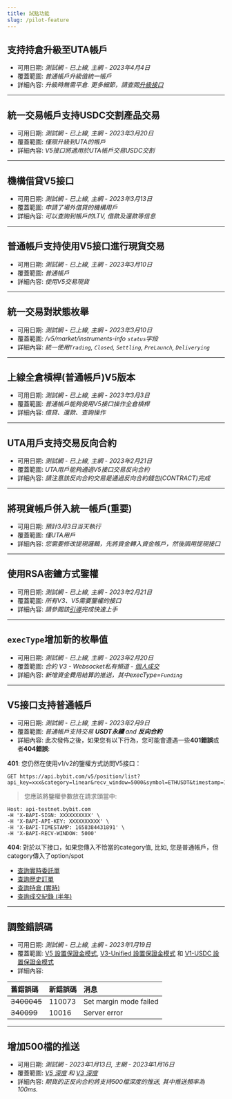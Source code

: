 ```yaml
---
title: 試點功能
slug: /pilot-feature
---
```

## 支持持倉升級至UTA帳戶
* 可用日期: *測試網 - 已上線, 主網 - 2023年4月4日*
* 覆蓋範圍: _普通帳戶升級值統一帳戶_
* 詳細內容: _升級時無需平倉. 更多細節，請查閱[升級接口](v5/account/upgrade-unified-account)_

---

## 統一交易帳戶支持USDC交割產品交易
* 可用日期: *測試網 - 已上線, 主網 - 2023年3月20日*
* 覆蓋範圍: _僅限升級到UTA的帳戶_
* 詳細內容: _V5接口將適用於UTA帳戶交易USDC交割_

---

## 機構借貸V5接口
* 可用日期: *測試網 - 已上線, 主網 - 2023年3月13日*
* 覆蓋範圍: _申請了場外借貸的機構用戶_
* 詳細內容: _可以查詢到帳戶的LTV, 借款及還款等信息_

---

## 普通帳戶支持使用V5接口進行現貨交易
* 可用日期: *測試網 - 已上線, 主網 - 2023年3月10日*
* 覆蓋範圍: _普通帳戶_
* 詳細內容: _使用V5交易現貨_

---

## 統一交易對狀態枚舉
* 可用日期: *測試網 - 已上線, 主網 - 2023年3月10日*
* 覆蓋範圍: _/v5/market/instruments-info `status`字段_
* 詳細內容: _統一使用`Trading`, `Closed`, `Settling`, `PreLaunch`, `Deliverying`_

---

## 上線全倉槓桿(普通帳戶)V5版本
* 可用日期: *測試網 - 已上線, 主網 - 2023年3月3日*
* 覆蓋範圍: _普通帳戶能夠使用V5接口操作全倉槓桿_
* 詳細內容: _借貸、還款、查詢操作_

---

## UTA用戶支持交易反向合約
* 可用日期: *測試網 - 已上線, 主網 - 2023年2月21日*
* 覆蓋範圍: _UTA用戶能夠通過V5接口交易反向合約_
* 詳細內容: _請注意該反向合約交易是通過反向合約錢包(CONTRACT)完成_

---

## 將現貨帳戶併入統一帳戶(重要)
* 可用日期: *預計3月3日当天執行*
* 覆蓋範圍: _僅UTA用戶_
* 詳細內容: _您需要修改提現邏輯，先將資金轉入資金帳戶，然後調用提現接口_

---

## 使用RSA密鑰方式鑒權
* 可用日期: *測試網 - 已上線, 主網 - 2023年2月21日*
* 覆蓋範圍: _所有V3、V5需要鑒權的接口_
* 詳細內容: _請參閱該[引導](v5/intro#選擇用於鑒權的api密鑰類型)完成快速上手_

---

## `execType`增加新的枚舉值
* 可用日期: *測試網 - 已上線, 主網 - 2023年2月20日*
* 覆蓋範圍: _合約 V3 - Websocket私有頻道 - [個人成交](derivatives/ws-contract/execution#)_
* 詳細內容: _新增資金費用結算的推送，其中execType=`Funding`_

---

## V5接口支持普通帳戶
* 可用日期: *測試網 - 已上線, 主網 - 2023年2月9日*
* 覆蓋範圍: _普通帳戶支持交易 **USDT永續** and **反向合約**_
* 詳細內容: 此次發佈之後，如果您有以下行為，您可能會遭遇一些**401錯誤**或者**404錯誤**:

**401**: 您仍然在使用v1/v2的鑒權方式訪問V5接口：

```shell
GET https://api.bybit.com/v5/position/list?api_key=xxx&category=linear&recv_window=5000&symbol=ETHUSDT&timestamp=1675929695887&sign=xxx
```
> 您應該將鑒權參數放在請求頭當中:

```http
Host: api-testnet.bybit.com
-H 'X-BAPI-SIGN: XXXXXXXXXX' \
-H 'X-BAPI-API-KEY: XXXXXXXXXX' \
-H 'X-BAPI-TIMESTAMP: 1658384431891' \
-H 'X-BAPI-RECV-WINDOW: 5000'
```

**404**: 對於以下接口，如果您傳入不恰當的category值, 比如, 您是普通帳戶，但category傳入了option/spot
* [查詢實時委託單](v5/order/open-order#)
* [查詢歷史訂單](v5/order/order-list#)
* [查詢持倉 (實時)](v5/position#)
* [查詢成交紀錄 (半年)](v5/position/execution#)

---

## 調整錯誤碼
* 可用日期: *測試網 - 已上線, 主網 - 2023年1月19日*
* 覆蓋範圍: [V5 設置保證金模式](v5/account/set-margin-mode#), [V3-Unified 設置保證金模式](derivatives/unified/usc-margin-mode#)
和 <a href="https://bybit-exchange.github.io/docs/usdc/option/#t-setmarginmode">V1-USDC 設置保證金模式</a>
* 詳細內容:

|舊錯誤碼 |新錯誤碼 | 消息 |
|:----- |:------|:------|
|~~3400045~~ |110073 |Set margin mode failed |
|~~340099~~ |10016 |Server error |

---

## 增加500檔的推送
* 可用日期: *測試網 - 2023年1月13日, 主網 - 2023年1月16日*
* 覆蓋範圍: *[V5 深度](v5/websocket/public/orderbook#) 和 [V3 深度](derivatives/ws-public/orderbook#)*
* 詳細內容: *期貨的正反向合約將支持500檔深度的推送, 其中推送頻率為100ms.*
